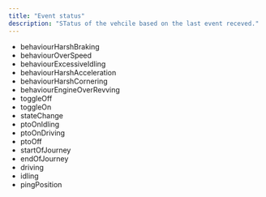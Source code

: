 ```yaml
---
title: "Event status"
description: "STatus of the vehcile based on the last event receved."
---
```


- behaviourHarshBraking
- behaviourOverSpeed
- behaviourExcessiveIdling
- behaviourHarshAcceleration
- behaviourHarshCornering
- behaviourEngineOverRevving
- toggleOff
- toggleOn
- stateChange
- ptoOnIdling
- ptoOnDriving
- ptoOff
- startOfJourney
- endOfJourney
- driving
- idling
- pingPosition